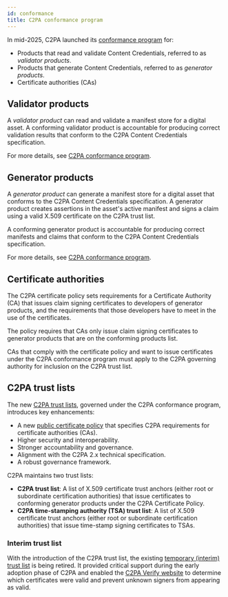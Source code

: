 ```yaml
---
id: conformance
title: C2PA conformance program
---
```


In mid-2025, C2PA launched its [conformance program](https://c2pa.org/conformance) for:

- Products that read and validate Content Credentials, referred to as _validator products_.
- Products that generate Content Credentials, referred to as _generator products_.
- Certificate authorities (CAs)

## Validator products

A _validator product_ can read and validate a manifest store for a digital asset.
A conforming validator product is accountable for producing correct validation results that conform to the C2PA Content Credentials specification.

For more details, see [C2PA conformance program](https://github.com/c2pa-org/conformance-public/blob/main/docs/current/C2PA%20Conformance%20Program.pdf).

## Generator products

A _generator product_ can generate a manifest store for a digital asset that conforms to the C2PA Content Credentials specification. A generator product creates assertions in the asset's active manifest and signs a claim using a valid X.509 certificate on the C2PA trust list.

A conforming generator product is accountable for producing correct manifests and claims that conform to the C2PA Content Credentials specification.

For more details, see [C2PA conformance program](https://github.com/c2pa-org/conformance-public/blob/main/docs/current/C2PA%20Conformance%20Program.pdf).

## Certificate authorities

The C2PA certificate policy sets requirements for a Certificate Authority (CA) that issues claim signing certificates to developers of generator products, and the requirements that those developers have to meet in the use of the certificates.

The policy requires that CAs only issue claim signing certificates to generator products that are on the conforming products list.

CAs that comply with the certificate policy and want to issue certificates under the C2PA conformance program must apply to the C2PA governing authority for inclusion on the
C2PA trust list.

## C2PA trust lists

The new [C2PA trust lists](https://github.com/c2pa-org/conformance-public/tree/main/trust-list), governed under the C2PA conformance program, introduces key enhancements:

- A new [public certificate policy](https://github.com/c2pa-org/conformance-public/blob/main/docs/current/C2PA%20Certificate%20Policy.pdf) that specifies C2PA requirements for certificate authorities (CAs).
- Higher security and interoperability.
- Stronger accountability and governance.
- Alignment with the C2PA 2.x technical specification.
- A robust governance framework.

C2PA maintains two trust lists:

- **C2PA trust list**: A list of X.509 certificate trust anchors (either root or subordinate certification authorities) that issue certificates to conforming generator products under the C2PA Certificate Policy.
- **C2PA time-stamping authority (TSA) trust list**: A list of X.509 certificate trust anchors (either root or subordinate certification authorities) that issue time-stamp signing certificates to TSAs.

### Interim trust list

With the introduction of the C2PA trust list, the existing [temporary (interim) trust list](trust-list.mdx) is being retired. It provided critical support during the early adoption phase of C2PA and enabled the [C2PA Verify website](https://contentcredentials.org/verify) to determine which certificates were valid and prevent unknown signers from appearing as valid.
